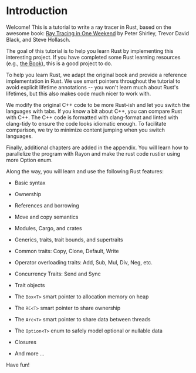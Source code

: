 # Introduction

Welcome! This is a tutorial to write a ray tracer in Rust, based on the awesome book: [Ray Tracing in One Weekend](https://raytracing.github.io/v3/index.html) by Peter Shirley, Trevor David Black, and Steve Hollasch.

The goal of this tutorial is to help you learn Rust by implementing this interesting project. If you have completed some Rust learning resources (e.g., [the Book](https://doc.rust-lang.org/book/)), this is a good project to do.

To help you learn Rust, we adapt the original book and provide a reference implementation in Rust. We use smart pointers throughout the tutorial to avoid explicit lifetime annotations -- you won't learn much about Rust's lifetimes, but this also makes code much nicer to work with.

We modify the original C++ code to be more Rust-ish and let you switch the languages with tabs. If you know a bit about C++, you can compare Rust with C++. The C++ code is formatted with clang-format and linted with clang-tidy to ensure the code looks idiomatic enough. To facilitate comparison, we try to minimize content jumping when you switch languages.

Finally, additional chapters are added in the appendix. You will learn how to parallelize the program with Rayon and make the rust code rustier using more Option enum.

Along the way, you will learn and use the following Rust features:

*   Basic syntax

*   Ownership

*   References and borrowing

*   Move and copy semantics

*   Modules, Cargo, and crates

*   Generics, traits, trait bounds, and supertraits

*   Common traits: Copy, Clone, Default, Write

*   Operator overloading traits: Add, Sub, Mul, Div, Neg, etc.

*   Concurrency Traits: Send and Sync

*   Trait objects

*   The `Box<T>` smart pointer to allocation memory on heap

*   The `RC<T>` smart pointer to share ownership

*   The `Arc<T>` smart pointer to share data between threads

*   The `Option<T>` enum to safely model optional or nullable data

*   Closures

*   And more ...

Have fun!
